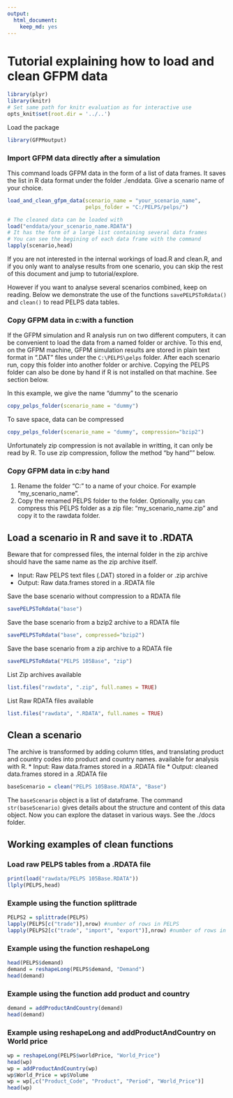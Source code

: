```yaml
---
output: 
  html_document: 
    keep_md: yes
---
```

Tutorial explaining how to load and clean GFPM data
===================================
```r
library(plyr)
library(knitr)
# Set same path for knitr evaluation as for interactive use
opts_knit$set(root.dir = '../..')
```

Load the package
```r
library(GFPMoutput)
```

### Import GFPM data directly after a simulation
This command loads GFPM data in the form of a list of
data frames. It saves the list in R data format
under the folder  ./enddata.
Give a scenario name of your choice.
```r
load_and_clean_gfpm_data(scenario_name = "your_scenario_name", 
                         pelps_folder = "C:/PELPS/pelps/") 

# The cleaned data can be loaded with 
load("enddata/your_scenario_name.RDATA")
# It has the form of a large list containing several data frames
# You can see the begining of each data frame with the command
lapply(scenario,head)
```
If you are not interested in the internal workings of load.R and clean.R, 
and if you only want to analyse results from one scenario,
you can skip the rest of this document and jump to tutorial/explore.

However if you want to analyse several scenarios combined, keep on reading.
Below we demonstrate the use of the functions `savePELPSToRdata()` and `clean()`
to read PELPS data tables.


### Copy GFPM data in c:\PELPS\pelps with a function
If the GFPM simulation and R analysis run on two different computers,
it can be convenient to load the data from a named folder 
or archive. To this end, on the GFPM machine, 
GFPM simulation results are stored in plain text
format in ".DAT" files under the `C:\PELPS\pelps` folder. 
After each scenario run, copy this folder into another folder or  archive. Copying the PELPS folder can also be done by hand if R is not installed on that machine. See section below. 

In this example, we give the name "dummy" to the scenario
```r
copy_pelps_folder(scenario_name = "dummy")
```

To save space, data can be compressed
```r
copy_pelps_folder(scenario_name = "dummy", compression="bzip2")
```

Unfortunately zip compression is not available in writting, it can only be read by R.
To use zip compression, follow the method "by hand"" below.

### Copy GFPM data in c:\PELPS\pelps by hand
 1. Rename the folder "C:\PELPS\PELPS" to a name of your choice.
 For example "my_scenario_name". 
 2. Copy the renamed PELPS folder to the \rawdata folder.
   Optionally, you can compress this PELPS folder as a zip file: "my_scenario_name.zip"
   and copy it to the rawdata folder.


Load a scenario in R and save it to .RDATA
-----------------------------------------
Beware that for compressed files, the internal folder in the 
zip archive should have the same name as the zip archive itself.

* Input: Raw PELPS text files (.DAT) stored in a folder or .zip archive
* Output: Raw data.frames stored in a .RDATA file 

Save the base scenario without compression to a RDATA file
```r
savePELPSToRdata("base")
```

Save the base scenario from a bzip2 archive to a RDATA file
```r
savePELPSToRdata("base", compressed="bzip2")
```


Save the base scenario from a zip archive to a RDATA file
```r
savePELPSToRdata("PELPS 105Base", "zip")
```

List Zip archives available
```r
list.files("rawdata", ".zip", full.names = TRUE) 
```


List Raw RDATA files available
```r
list.files("rawdata", ".RDATA", full.names = TRUE) 
```

Clean a scenario
----------------
The archive is transformed by adding column titles, 
and translating product and country codes into product and country names. 
available for analysis with R.
* Input: Raw data.frames stored in a .RDATA file
* Output: cleaned data.frames stored in a .RDATA file

```r
baseScenario = clean("PELPS 105Base.RDATA", "Base")
```
The `baseScenario` object is a list of dataframe. 
The command `str(baseScenario)` gives details about the structure and content of this data object. 
Now you can explore the dataset in various ways. See the ./docs folder.


Working examples of clean functions
-----------------------------------
### Load raw PELPS tables from a .RDATA file
```r
print(load("rawdata/PELPS 105Base.RDATA"))
llply(PELPS,head)
```

### Example using the function splittrade 
```r
PELPS2 = splittrade(PELPS)
lapply(PELPS[c("trade")],nrow) #number of rows in PELPS
lapply(PELPS2[c("trade", "import", "export")],nrow) #number of rows in PELPS2
```

### Example using the function reshapeLong
```r
head(PELPS$demand)
demand = reshapeLong(PELPS$demand, "Demand")
head(demand)
```

### Example using the function add product and country
```r
demand = addProductAndCountry(demand)
head(demand)
```

### Example using reshapeLong and addProductAndCountry on World price
```r
wp = reshapeLong(PELPS$worldPrice, "World_Price")
head(wp)
wp = addProductAndCountry(wp)
wp$World_Price = wp$Volume
wp = wp[,c("Product_Code", "Product", "Period", "World_Price")]
head(wp)
```
